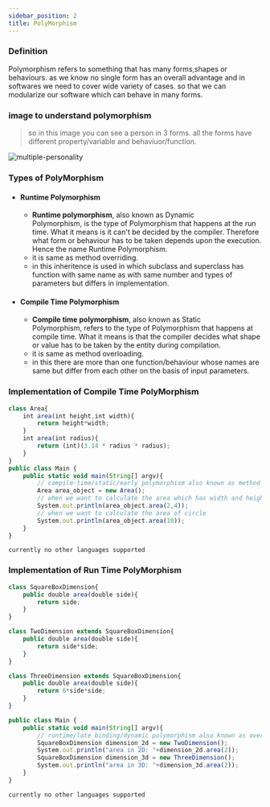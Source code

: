 ```yaml
---
sidebar_position: 2
title: PolyMorphism
---
```




### Definition

Polymorphism refers to something that has many forms,shapes or behaviours. as we know no single form has an overall advantage and in softwares we need to cover wide variety of cases. so that we can modularize our software which can behave in many forms.

### image to understand polymorphism

> so in this image you can see a person in 3 forms. all the forms have different property/variable and behaviuor/function.

![multiple-personality](./images/aparichit.jpg)

### Types of PolyMorphism

- #### Runtime Polymorphism
    - **Runtime polymorphism**, also known as Dynamic     
    Polymorphism, is the type of Polymorphism that happens at 
    the run time. What it means is it can't be decided by the 
    compiler. Therefore what form or behaviour has to be taken 
    depends upon the execution. Hence the name Runtime 
    Polymorphism.
    - it is same as method overriding.
    - in this inheritence is used in which subclass and 
    superclass has function with same name as with same number 
    and types of parameters but differs in implementation.

- #### Compile Time Polymorphism
    -  **Compile time polymorphism**, also known as Static   
    Polymorphism, refers to the type of Polymorphism that 
    happens at compile time. What it means is that the compiler 
    decides what shape or value has to be taken by the entity 
    during compilation.
    - it is same as method overloading.
    - in this there are more than one function/behaviour whose 
    names are same but differ from each other on the basis of 
    input parameters.

### Implementation of Compile Time PolyMorphism

<Tabs>
<TabItem value="java" label="Java">

```js
class Area{
    int area(int height,int width){
        return height*width;
    }
    int area(int radius){
        return (int)(3.14 * radius * radius);
    }
}
public class Main {
    public static void main(String[] argv){
        // compile-time/static/early polymorphism also known as method overloading and operator overloading
        Area area_object = new Area();
        // when we want to calculate the area which has width and height
        System.out.println(area_object.area(2,4));
        // when we want to calculate the area of circle
        System.out.println(area_object.area(10));
    }
}

```

</TabItem>

<TabItem value="other" label="Other">

```
currently no other languages supported
```

</TabItem>

</Tabs>


### Implementation of Run Time PolyMorphism

<Tabs>
<TabItem value="java" label="Java">

```js
class SquareBoxDimension{
    public double area(double side){
        return side;
    }
}

class TwoDimension extends SquareBoxDimension{
    public double area(double side){
        return side*side;
    }
}

class ThreeDimension extends SquareBoxDimension{
    public double area(double side){
        return 6*side*side;
    }
}

public class Main {
    public static void main(String[] argv){
        // runtime/late binding/dynamic polymorphism also known as overriding
        SquareBoxDimension dimension_2d = new TwoDimension();
        System.out.println("area in 2D: "+dimension_2d.area(2));
        SquareBoxDimension dimension_3d = new ThreeDimension();
        System.out.println("area in 3D: "+dimension_3d.area(2));
    }
}

```

</TabItem>

<TabItem value="other" label="Other">

```
currently no other languages supported
```

</TabItem>

</Tabs>